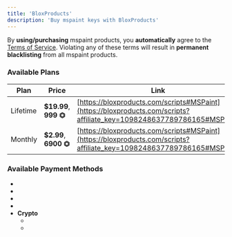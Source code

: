 ```yaml
---
title: 'BloxProducts'
description: 'Buy mspaint keys with BloxProducts'
---
```


<Callout type="warn">By **using/purchasing** mspaint products, you **automatically** agree to the [Terms of Service](https://www.mspaint.cc/tos). Violating any of these terms will result in **permanent blacklisting** from all mspaint products.</Callout>

### Available Plans
| Plan          | Price                   | Link                                                                                                                      |
|-------------- | ----------------------- | ------------------------------------------------------------------------------------------------------------------------- |
| Lifetime      | **$19.99**, **999 ⏣**  | [https://bloxproducts.com/scripts#MSPaint](https://bloxproducts.com/scripts?affiliate_key=1098248637789786165#MSPaint)    |
| Monthly       | **$2.99**, **6900 ⏣** | [https://bloxproducts.com/scripts#MSPaint](https://bloxproducts.com/scripts?affiliate_key=1098248637789786165#MSPaint)    |  

### Available Payment Methods
- <PaymentItem icon="card.svg" name="Credit/Debit Cards" />
- <PaymentItem icon="Robux.svg" name="Robux" />
- <PaymentItem icon="paypal.svg" name="Paypal" />
- <PaymentItem icon="cashapp.svg" name="Cash App" />
- **Crypto**
    - <PaymentItem icon="btc.svg" name="Bitcoin" />
    - <PaymentItem icon="ltc.svg" name="Litecoin" />